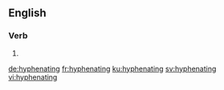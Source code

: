 ==English==

===Verb===
{{head|en|present participle}}

# {{present participle of|hyphenate|lang=en}}

[[de:hyphenating]]
[[fr:hyphenating]]
[[ku:hyphenating]]
[[sv:hyphenating]]
[[vi:hyphenating]]
